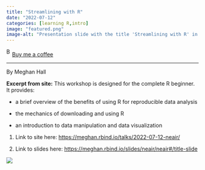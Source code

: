 ```yaml
---
title: "Streamlining with R"
date: "2022-07-12"
categories: [learning R,intro]
image: "featured.png"
image-alt: "Presentation slide with the title 'Streamlining with R' in bold red text, followed by presenter information: Meghan Hall, NEAIR, July 12, 2022, on a beige background."
---
```


<link href="https://fonts.googleapis.com/css?family=Cookie" rel="stylesheet"><a class="bmc-button" target="_blank" href="https://www.buymeacoffee.com/JoscelinRocha">![Buy me a coffee](https://cdn.buymeacoffee.com/buttons/bmc-new-btn-logo.svg){alt="Buy me a coffee" width="15" height="21"}Buy me a coffee</a>

------------------------------------------------------------------------

By Meghan Hall

**Excerpt from site:** This workshop is designed for the complete R beginner. It provides:

-   a brief overview of the benefits of using R for reproducible data analysis

-   the mechanics of downloading and using R

-   an introduction to data manipulation and data visualization

1.  Link to site here: <https://meghan.rbind.io/talks/2022-07-12-neair/>

2.  Link to slides here: <https://meghan.rbind.io/slides/neair/neair#/title-slide>

![](featured.png)
